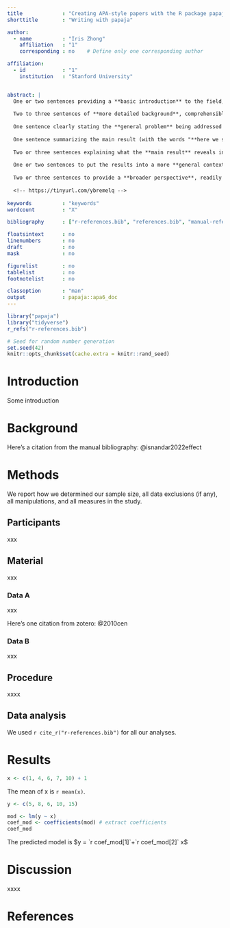 ```yaml
---
title             : "Creating APA-style papers with the R package papaja"
shorttitle        : "Writing with papaja"

author: 
  - name          : "Iris Zhong"
    affiliation   : "1"
    corresponding : no    # Define only one corresponding author

affiliation:
  - id            : "1"
    institution   : "Stanford University"


abstract: |
  One or two sentences providing a **basic introduction** to the field,  comprehensible to a scientist in any discipline.
  
  Two to three sentences of **more detailed background**, comprehensible  to scientists in related disciplines.
  
  One sentence clearly stating the **general problem** being addressed by  this particular study.
  
  One sentence summarizing the main result (with the words "**here we show**" or their equivalent).
  
  Two or three sentences explaining what the **main result** reveals in direct comparison to what was thought to be the case previously, or how the  main result adds to previous knowledge.
  
  One or two sentences to put the results into a more **general context**.
  
  Two or three sentences to provide a **broader perspective**, readily comprehensible to a scientist in any discipline.
  
  <!-- https://tinyurl.com/ybremelq -->
  
keywords          : "keywords"
wordcount         : "X"

bibliography      : ["r-references.bib", "references.bib", "manual-reference.bib"]

floatsintext      : no
linenumbers       : no
draft             : no
mask              : no

figurelist        : no
tablelist         : no
footnotelist      : no

classoption       : "man"
output            : papaja::apa6_doc
---
```


```r
library("papaja")
library("tidyverse")
r_refs("r-references.bib")
```

```r
# Seed for random number generation
set.seed(42)
knitr::opts_chunk$set(cache.extra = knitr::rand_seed)
```

# Introduction

Some introduction

# Background

Here's a citation from the manual bibliography: @isnandar2022effect

# Methods

We report how we determined our sample size, all data exclusions (if any), all manipulations, and all measures in the study. <!-- 21-word solution (Simmons, Nelson & Simonsohn, 2012; retrieved from http://ssrn.com/abstract=2160588) -->

## Participants

xxx

## Material

xxx

### Data A

xxx

Here's one citation from zotero: @2010cen


### Data B

xxx

## Procedure

xxxx

## Data analysis

We used `r cite_r("r-references.bib")` for all our analyses.

# Results

```r
x <- c(1, 4, 6, 7, 10) + 1
```

The mean of x is `r mean(x)`.

```r
y <- c(5, 8, 6, 10, 15)
```

```r
mod <- lm(y ~ x)
coef_mod <- coefficients(mod) # extract coefficients
coef_mod
```

The predicted model is $y = `r coef_mod[1]`+`r coef_mod[2]` x$

# Discussion

xxxx

\newpage

# References

::: {#refs custom-style="Bibliography"}
:::
